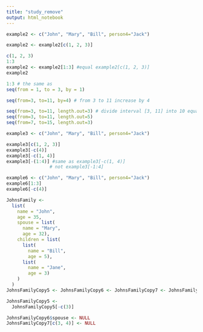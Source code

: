 ```yaml
---
title: "study_remove"
output: html_notebook
---
```

```r
example2 <- c("John", "Mary", "Bill", person4="Jack")
```

```r
example2 <- example2[c(1, 2, 3)] 
```

```r
c(1, 2, 3)
1:3
example2 <- example2[1:3] #equal example2[c(1, 2, 3)] 
example2
```

```r
1:3 # the same as
seq(from = 1, to = 3, by = 1)

seq(from=3, to=11, by=4) # from 3 to 11 increase by 4
```

```r
seq(from=3, to=11, length.out=3) # divide interval [3, 11] into 10 equal length cuts
seq(from=3, to=11, length.out=5)
seq(from=7, to=15, length.out=3)
```

```r
example3 <- c("John", "Mary", "Bill", person4="Jack")

example3[c(1, 2, 3)]
example3[-c(4)]
example3[-c(1, 4)]
example3[-(1:4)] #same as example3[-c(1, 4)]
                # not example3[-1:4] 
```

```r
example6 <- c("John", "Mary", "Bill", person4="Jack")
example6[1:3]
example6[-c(4)]

```

```r
JohnsFamily <-
  list(
    name = "John", 
    age = 35,
    spouse = list(
      name = "Mary", 
      age = 32),
    children = list(
      list(
        name = "Bill", 
        age = 5),
      list(
        name = "Jane", 
        age = 3)
    )
  )
JohnsFamilyCopy5 <- JohnsFamilyCopy6 <- JohnsFamilyCopy7 <- JohnsFamilyCopy8 <-  JohnsFamily
```

```r
JohnsFamilyCopy5 <- 
  JohnsFamilyCopy5[-c(3)]
```
```r
JohnsFamilyCopy6$spouse <- NULL
JohnsFamilyCopy7[c(3, 4)] <- NULL
```


